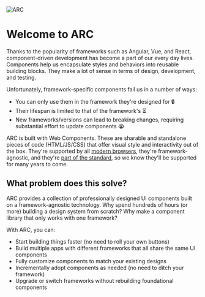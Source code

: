 
<Meta title="Introduction"/>

<img src='arc-red.svg' alt="ARC" />

# Welcome to ARC
Thanks to the popularity of frameworks such as Angular, Vue, and React, component-driven development has become a part of our every day lives.
Components help us encapsulate styles and behaviors into reusable building blocks.
They make a lot of sense in terms of design, development, and testing.

Unfortunately, framework-specific components fail us in a number of ways:

* You can only use them in the framework they're designed for 🔒
* Their lifespan is limited to that of the framework's ⏳
* New frameworks/versions can lead to breaking changes, requiring substantial effort to update components 😭

ARC is built with Web Components.
These are sharable and standalone pieces of code (HTML/JS/CSS) that offer visual style and interactivity out of the box.
They're supported by all [modern browsers](https://caniuse.com/custom-elementsv1), they're framework-agnostic, and they're [part of the standard](https://developer.mozilla.org/en-US/docs/Web/Web_Components),
so we know they'll be supported for many years to come.

## What problem does this solve?

ARC provides a collection of professionally designed UI components built on a framework-agnostic technology.
Why spend hundreds of hours (or more) building a design system from scratch?
Why make a component library that only works with one framework?

With ARC, you can:

* Start building things faster (no need to roll your own buttons)
* Build multiple apps with different frameworks that all share the same UI components
* Fully customize components to match your existing designs
* Incrementally adopt components as needed (no need to ditch your framework)
* Upgrade or switch frameworks without rebuilding foundational components
